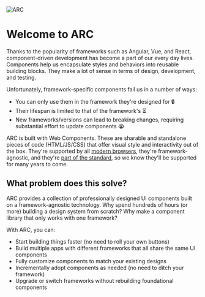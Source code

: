 
<Meta title="Introduction"/>

<img src='arc-red.svg' alt="ARC" />

# Welcome to ARC
Thanks to the popularity of frameworks such as Angular, Vue, and React, component-driven development has become a part of our every day lives.
Components help us encapsulate styles and behaviors into reusable building blocks.
They make a lot of sense in terms of design, development, and testing.

Unfortunately, framework-specific components fail us in a number of ways:

* You can only use them in the framework they're designed for 🔒
* Their lifespan is limited to that of the framework's ⏳
* New frameworks/versions can lead to breaking changes, requiring substantial effort to update components 😭

ARC is built with Web Components.
These are sharable and standalone pieces of code (HTML/JS/CSS) that offer visual style and interactivity out of the box.
They're supported by all [modern browsers](https://caniuse.com/custom-elementsv1), they're framework-agnostic, and they're [part of the standard](https://developer.mozilla.org/en-US/docs/Web/Web_Components),
so we know they'll be supported for many years to come.

## What problem does this solve?

ARC provides a collection of professionally designed UI components built on a framework-agnostic technology.
Why spend hundreds of hours (or more) building a design system from scratch?
Why make a component library that only works with one framework?

With ARC, you can:

* Start building things faster (no need to roll your own buttons)
* Build multiple apps with different frameworks that all share the same UI components
* Fully customize components to match your existing designs
* Incrementally adopt components as needed (no need to ditch your framework)
* Upgrade or switch frameworks without rebuilding foundational components
